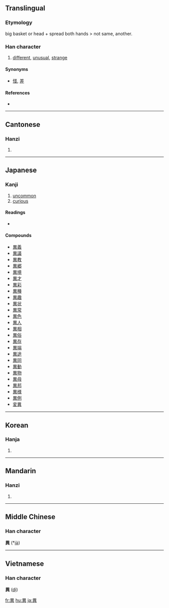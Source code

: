 {{also|异|異}}
==Translingual==

===Etymology===
big basket or head + spread both hands > not same, another.

===Han character===
{{Han char|rn=102|rad=田|as=07|sn=12|four=6080<sub>1</sub>|canj=田廿金 (WTC)}}

# [[different]], [[unusual]], [[strange]]

====Synonyms====
* [[怪]], [[差]]

====References====
* {{Han ref|kx=0763.180|dkj=21866|dj=1173.050|hdz=42540.050|uh=7570|ud=30064|bh=B2A7|bd=45735}}

----

==Cantonese==

===Hanzi===
{{yue-hanzi|jyut=|y=yi6}}

# {{defn|Cantonese}}

----

==Japanese==

===Kanji===
{{ja-kanji|grade=6|rs=田07}}

# [[uncommon]]
# [[curious]]

====Readings====
* {{ja-readings|on=[[い]] (i)|kun=[[こと]] (koto), [[ことなる]] (kotonaru), [[あやしい]] (ayashii)}}

====Compounds====
* [[異義]]
* [[異議]]
* [[異教]]
* [[異郷]]
* [[異境]]
* [[異才]]
* [[異彩]]
* [[異種]]
* [[異趣]]
* [[異状]]
* [[異常]]
* [[異色]]
* [[異人]]
* [[異相]]
* [[異俗]]
* [[異存]]
* [[異端]]
* [[異途]]
* [[異同]]
* [[異動]]
* [[異物]]
* [[異母]]
* [[異邦]]
* [[異様]]
* [[異例]]
* [[変異]]

----

==Korean==

===Hanja===
{{ko-hanja|hangeul=이|eumhun=|rv=i|mr=i|y=i}}

# {{defn|Korean}}

----

==Mandarin==

===Hanzi===
{{cmn-hanzi|sim=异|pin=[[yì]] ([[yi4]])|wg=i<sup>4</sup>}}

# {{defn|Mandarin}}

----

==Middle Chinese==

===Han character===
'''異''' (*[[iə̀]])<!--asterisk indicates that this is a reconstructed pronunciation-->

----

==Vietnamese==

===Han character===
'''異''' ([[dị]])

[[fr:異]]
[[hu:異]]
[[ja:異]]